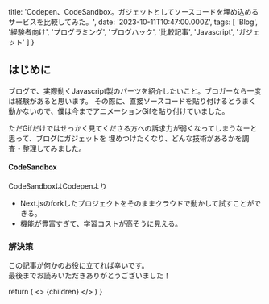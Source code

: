 
  title: 'Codepen、CodeSandbox。ガジェットとしてソースコードを埋め込めるサービスを比較してみた。',
  date: '2023-10-11T10:47:00.000Z',
  tags: [
    'Blog',
    '経験者向け',
    'プログラミング',
    'ブログハック',
    '比較記事',
    'Javascript',
    'ガジェット'
  ]
}

## はじめに

ブログで、実際動くJavascript製のパーツを紹介したいこと。ブロガーなら一度は経験があると思います。
その際に、直接ソースコードを貼り付けるとうまく動かないので、僕は今までアニメーションGifを貼り付けていました。

ただGifだけではせっかく見てくださる方への訴求力が弱くなってしまうなーと思って、ブログにガジェットを
埋めつけたくなり、どんな技術があるかを調査・整理してみました。

#### CodeSandbox

CodeSandboxはCodepenより

- Next.jsのforkしたプロジェクトをそのままクラウドで動かして試すことができる。
- 機能が豊富すぎて、学習コストが高そうに見える。



### 解決策

この記事が何かのお役に立てれば幸いです。<br />
最後までお読みいただきありがとうございました！

  return (
    <Layout meta={meta}>
      <>
        {children}
      </>
    </Layout>
  )
}

